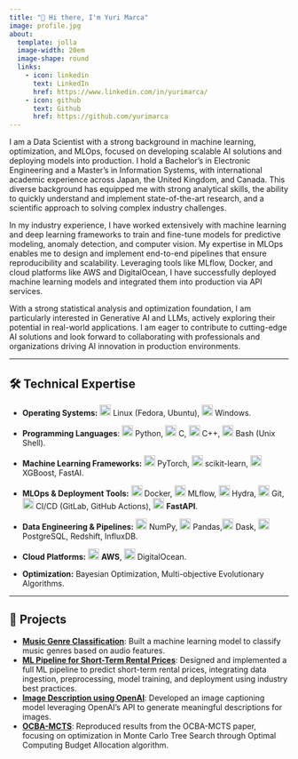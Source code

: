 ```yaml
---
title: "👋 Hi there, I'm Yuri Marca"
image: profile.jpg
about:
  template: jolla
  image-width: 20em
  image-shape: round
  links:
    - icon: linkedin
      text: LinkedIn
      href: https://www.linkedin.com/in/yurimarca/
    - icon: github
      text: Github
      href: https://github.com/yurimarca
---
```


I am a Data Scientist with a strong background in machine learning, optimization, and MLOps, focused on developing scalable AI solutions and deploying models into production. I hold a Bachelor’s in Electronic Engineering and a Master’s in Information Systems, with international academic experience across Japan, the United Kingdom, and Canada. This diverse background has equipped me with strong analytical skills, the ability to quickly understand and implement state-of-the-art research, and a scientific approach to solving complex industry challenges.

In my industry experience, I have worked extensively with machine learning and deep learning frameworks to train and fine-tune models for predictive modeling, anomaly detection, and computer vision. My expertise in MLOps enables me to design and implement end-to-end pipelines that ensure reproducibility and scalability. Leveraging tools like MLflow, Docker, and cloud platforms like AWS and DigitalOcean, I have successfully deployed machine learning models and integrated them into production via API services.

With a strong statistical analysis and optimization foundation, I am particularly interested in Generative AI and LLMs, actively exploring their potential in real-world applications. I am eager to contribute to cutting-edge AI solutions and look forward to collaborating with professionals and organizations driving AI innovation in production environments.

---

::: {.content style="margin-left: 0; margin-right: auto;"}

## 🛠️ Technical Expertise


- **Operating Systems:**
  <img src="https://cdn.jsdelivr.net/gh/devicons/devicon/icons/linux/linux-original.svg" height="20px"> Linux (Fedora, Ubuntu),
  <img src="https://cdn.jsdelivr.net/gh/devicons/devicon/icons/windows8/windows8-original.svg" height="20px"> Windows.


- **Programming Languages**:
  <img src="https://cdn.jsdelivr.net/gh/devicons/devicon/icons/python/python-original.svg" height="20px"> Python,
  <img src="https://upload.wikimedia.org/wikipedia/commons/1/19/C_Logo.png" height="20px"> C,
  <img src="https://upload.wikimedia.org/wikipedia/commons/1/18/ISO_C%2B%2B_Logo.svg" height="20px"> C++,
  <img src="https://cdn.jsdelivr.net/gh/devicons/devicon/icons/bash/bash-plain.svg" height="20px"> Bash (Unix Shell).

- **Machine Learning Frameworks:**
  <img src="https://cdn.jsdelivr.net/gh/devicons/devicon/icons/pytorch/pytorch-original.svg" height="20px"> PyTorch,
  <img src="https://raw.githubusercontent.com/scikit-learn/scikit-learn/main/doc/logos/scikit-learn-logo-small.png" height="20px"> scikit-learn,
  <img src="https://raw.githubusercontent.com/dmlc/dmlc.github.io/master/img/logo-m/xgboost.png" height="20px"> XGBoost, FastAI.

- **MLOps & Deployment Tools:**
  <img src="https://cdn.jsdelivr.net/gh/devicons/devicon/icons/docker/docker-original.svg" height="20px"> Docker,
  <img src="https://upload.wikimedia.org/wikipedia/commons/d/d0/Mlflow_logo.png" height="20px"> MLflow,
  <img src="https://raw.githubusercontent.com/facebookresearch/hydra/main/website/static/img/hydra_head_color_small.png" height="20px"> Hydra,
  <img src="https://cdn.jsdelivr.net/gh/devicons/devicon/icons/git/git-original.svg" height="20px"> Git,
  <img src="https://cdn-icons-png.flaticon.com/512/6062/6062646.png" height="20px"> CI/CD (GitLab, GitHub Actions), 
  <img src="https://fastapi.tiangolo.com/img/logo-margin/logo-teal.png" height="20px"> **FastAPI**.

- **Data Engineering & Pipelines:**
  <img src="https://cdn.jsdelivr.net/gh/devicons/devicon/icons/numpy/numpy-original.svg" height="20px"> NumPy,
  <img src="https://cdn.jsdelivr.net/gh/devicons/devicon/icons/pandas/pandas-original.svg" height="20px"> Pandas,<img src="https://docs.dask.org/en/stable/_images/dask_horizontal.svg" height="20px"> Dask, 
  <img src="https://cdn.jsdelivr.net/gh/devicons/devicon/icons/postgresql/postgresql-original.svg" height="20px"> PostgreSQL, Redshift, InfluxDB.

- **Cloud Platforms:**
  <img src="https://upload.wikimedia.org/wikipedia/commons/9/93/Amazon_Web_Services_Logo.svg" height="20px"> **AWS**,
  <img src="https://cdn.jsdelivr.net/gh/devicons/devicon/icons/digitalocean/digitalocean-original.svg" height="20px"> DigitalOcean.

- **Optimization:**
  Bayesian Optimization,  Multi-objective Evolutionary Algorithms.

---


## 🌟 Projects

- **[Music Genre Classification](https://github.com/yurimarca/music_genre_classification)**: Built a machine learning model to classify music genres based on audio features.
- **[ML Pipeline for Short-Term Rental Prices](https://github.com/yurimarca/build-ml-pipeline-for-short-term-rental-prices)**: Designed and implemented a full ML pipeline to predict short-term rental prices, integrating data ingestion, preprocessing, model training, and deployment using industry best practices.
- **[Image Description using OpenAI](https://github.com/yurimarca/image-description-openai)**: Developed an image captioning model leveraging OpenAI's API to generate meaningful descriptions for images.
- **[OCBA-MCTS](https://github.com/yurimarca/ocba-mcts)**: Reproduced results from the OCBA-MCTS paper, focusing on optimization in Monte Carlo Tree Search through Optimal Computing Budget Allocation algorithm.

:::
